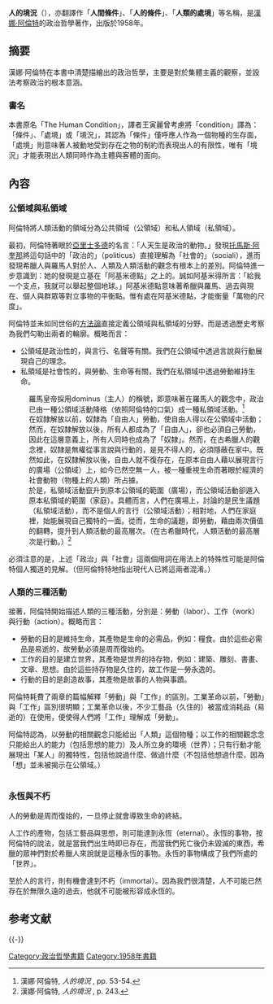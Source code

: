 {{Infobox Book
|image        = 
|author       = [[漢娜·阿倫特|漢娜·阿倫特]]
|name         = 人的境況
|country      = [[美國|美國]]
|language     = [[英文|英文]]
|subject      = [[政治哲學|政治哲學]]
|publisher    = 
|release_date = 1958
|media_type   = 
|isbn         =  9787208083035
| pages = 309
}}

'''人的境況'''（{{lang-en|''The Human Condition''}}），亦翻譯作「'''人間條件'''」、「'''人的條件'''」、「'''人類的處境'''」等名稱，是[[漢娜·阿倫特|漢娜·阿倫特]]的政治哲學著作，出版於1958年。

== 摘要 ==
漢娜·阿倫特在本書中清楚描繪出的政治哲學，主要是對於集體主義的觀察，並設法考察政治的根本意涵。

=== 書名 ===
本書原名「The Human Condition」，譯者王寅麗曾考慮將「condition」譯為：「條件」、「處境」或「境況」，其認為「條件」僅呼應人作為一個物種的生存面，「處境」則意味著人被動地受到存在之物的制約而表現出人的有限性，唯有「境況」才能表現出人類同時作為主體與客體的面向。

== 內容 ==
=== 公領域與私領域 ===
阿倫特將人類活動的領域分為公共領域（公領域）和私人領域（私領域）。

最初，阿倫特著眼於[[亞里士多德|亞里士多德]]的名言：「人天生是政治的動物。」發現[[托馬斯·阿奎那|托馬斯·阿奎那]]將這句話中的「政治的」（politicus）直接理解為「社會的」（sociali），進而發現希臘人與羅馬人對於人、人類及人類活動的觀念有根本上的差別。阿倫特進一步意識到：她的發現是立基在「阿基米德點」之上的。誠如阿基米得所言：「給我一个支点，我就可以舉起整個地球。」阿基米德點意味著希臘與羅馬、過去與現在、個人與群眾等對立事物的平衡點。惟有處在阿基米德點，才能衡量「萬物的尺度」。

阿倫特並未如同世俗的[[方法論|方法論]]直接定義公領域與私領域的分野，而是透過歷史考察為我們勾勒出兩者的輪廓。概略而言：
* 公領域是政治性的，與言行、名聲等有關。我們在公領域中透過言說與行動展現自己的理念。
* 私領域是社會性的，與勞動、生命等有關，我們在私領域中透過勞動維持生命。
:羅馬皇帝採用dominus（主人）的稱號，即意味著在羅馬人的觀念中，政治已由一種公領域活動降格（依照阿倫特的口氣）成一種私領域活動。<ref>漢娜·阿倫特, ''人的境況'' , pp. 53-54.</ref><br/>
:在奴隸解放以前，奴隸為「自由人」勞動，使自由人得以在公領域中活動；然而，在奴隸解放以後，所有人都成為了「自由人」，卻也必須自己勞動，因此在這層意義上，所有人同時也成為了「奴隸」。然而，在古希臘人的觀念裡，奴隸是無權從事言說與行動的，是見不得人的，必須隱蔽在家中。既然如此，在奴隸解放以後，自由人就不復存在，在原本自由人藉以展現言行的廣場（公領域）上，如今已然空無一人，被一種重視生命而著眼於經濟的社會動物（物種上的人類）所占據。<br/>
:於是，私領域活動竄升到原本公領域的範圍（廣場），而公領域活動卻遁入原本私領域的範圍（家庭）。具體而言，人們在廣場上，討論的是民生議題（私領域活動），而不是個人的言行（公領域活動）；相對地，人們在家庭裡，始能展現自己獨特的一面。從而，生命的議題，即勞動，藉由兩次價值的翻轉，提升到人類活動的最高層次。（在古希臘時代，人類活動的最高層次是行動。）<ref>漢娜·阿倫特, ''人的境況'' , p. 243.</ref><br/>

必須注意的是，上述「政治」與「社會」這兩個用詞在用法上的特殊性可能是阿倫特個人獨道的見解。（但阿倫特特地指出現代人已將這兩者混淆。）

=== 人類的三種活動 ===
接著，阿倫特開始描述人類的三種活動，分別是：勞動（labor）、工作（work）與行動（action）。概略而言：

* 勞動的目的是維持生命，其產物是生命的必需品，例如：糧食。由於這些必需品是易逝的，故勞動必須是周而復始的。
* 工作的目的是建立世界，其產物是世界的持存物，例如：建築、雕刻、書畫、文章、思想。由於這些持存物是久住的，故工作是一勞永逸的。
* 行動的目的是創造故事，其產物是故事的人物與事蹟。

阿倫特耗費了兩章的篇幅解釋「勞動」與「工作」的區別。工業革命以前，「勞動」與「工作」區別很明顯；工業革命以後，不少工藝品（久住的）被當成消耗品（易逝的）在使用，便使得人們將「工作」理解成「勞動」。

阿倫特認為，以勞動的相關觀念只能給出「人類」這個物種；以工作的相關觀念念只能給出人的能力（包括思想的能力）及人所立身的環境（世界）；只有行動才能展現出「某人」的獨特性，包括他說過什麼、做過什麼（不包括他想過什麼，因為「想」並未被揭示在公領域。）

{| class="wikitable"
|- align="center"
|- align="center"
!  width="200" | 三種活動 !!  width="200" | 勞動（labor） !!  width="200" | 工作（work） !!  width="200" | 行動（action）
|- align="center"
| 領域 || 社會 || （世界） || 政治
|- align="center"
| 議題 || 生命 || 思想、技術 || 言行
|- align="center"
| 代表時代 || 羅馬 || － || 希臘
|- align="center"
| 成果 || 生活消耗品 || 持存物 || 歷史、事蹟
|- align="center"
| 古代從事者 || 奴隸 || 技藝人 || 自由人
|- align="center"
| 現代從事者 || 任何人 || 技藝人 || 任何人
|- align="center"
| 古代活動場所 || 家庭（私底下） || 市場 || 廣場（公開場合）
|- align="center"
| 現代活動場所 || 公開場合 || 市場 || 私底下
|- align="center"
| 時效 || 周而復始（periodic） || 永恆（eternal） || 不朽（immortal）
|- align="center"
| 掌控程度 || 可掌控<br>但不可避免死亡 || 可掌控<br>但不可掌控超出人類能力者 || 不可掌控
|- align="center"
| 他人參與 ||無法體會彼此<br>的辛勞與痛苦||可知識交流並<br>理解技術內容||可締造出歷史<br>但未必被認同
|- align="center"
| 提問方式 || － || 是什麼？ || 是誰？
|- align="center"
| 衡量方式<ref>依照泰阿泰德篇的引文</ref> || － || 人是萬物的尺度 || 神是萬物的尺度
|}

=== 永恆與不朽 ===
人的勞動是周而復始的，一旦停止就會導致生命的終結。

人工作的產物，包括工藝品與思想，則可能達到永恆（eternal）。永恆的事物，按阿倫特的說法，就是當我們出生時即已存在，而當我們死亡後仍未毀滅的東西，希臘的眾神們對於希臘人來說就是這種永恆的事物。永恆的事物構成了我們所處的「世界」。

至於人的言行，則有機會達到不朽（immortal）。因為我們很清楚，人不可能已然存在於無限久遠的過去，他就不可能被形容成永恆的。

== 参考文献 ==
{{Reflist}}

{{-}}
{{Authority control}}

[[Category:政治哲學書籍|Category:政治哲學書籍]]
[[Category:1958年書籍|Category:1958年書籍]]